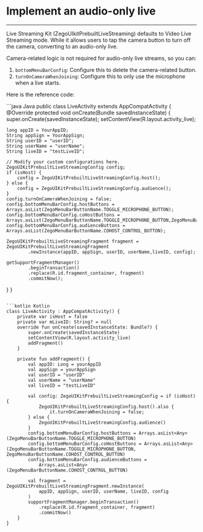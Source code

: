 # Implement an audio-only live

- - -


Live Streaming Kit (ZegoUIkitPrebuiltLiveStreaming) defaults to Video Live Streaming mode. While it allows users to tap the camera button to turn off the camera, converting to an audio-only live.

Camera-related logic is not required for audio-only live streams, so you can:

1. `bottomMenuBarConfig`: Configure this to delete the camera-related button.
2. `turnOnCameraWhenJoining`: Configure this to only use the microphone when a live starts.

Here is the reference code:

<CodeGroup>
```java Java
public class LiveActivity extends AppCompatActivity {
@Override
protected void onCreate(Bundle savedInstanceState) {
    super.onCreate(savedInstanceState);
    setContentView(R.layout.activity_live);

    long appID = YourAppID;
    String appSign = YourAppSign;
    String userID = "userID";
    String userName = "userName";
    String liveID = "testLiveID";

    // Modify your custom configurations here.
    ZegoUIKitPrebuiltLiveStreamingConfig config;
    if (isHost) {
        config = ZegoUIKitPrebuiltLiveStreamingConfig.host();
    } else {
        config = ZegoUIKitPrebuiltLiveStreamingConfig.audience();
    }
    config.turnOnCameraWhenJoining = false;
    config.bottomMenuBarConfig.hostButtons = Arrays.asList(ZegoMenuBarButtonName.TOGGLE_MICROPHONE_BUTTON);
    config.bottomMenuBarConfig.coHostButtons = Arrays.asList(ZegoMenuBarButtonName.TOGGLE_MICROPHONE_BUTTON,ZegoMenuBarButtonName.COHOST_CONTROL_BUTTON);
    config.bottomMenuBarConfig.audienceButtons = Arrays.asList(ZegoMenuBarButtonName.COHOST_CONTROL_BUTTON);

    ZegoUIKitPrebuiltLiveStreamingFragment fragment = ZegoUIKitPrebuiltLiveStreamingFragment
            .newInstance(appID, appSign, userID, userName,liveID, config);

    getSupportFragmentManager()
            .beginTransaction()
            .replace(R.id.fragment_container, fragment)
            .commitNow();
}
}
```

```kotlin Kotlin
class LiveActivity : AppCompatActivity() {
    private var isHost = false
    private var mLiveID: String? = null
    override fun onCreate(savedInstanceState: Bundle?) {
        super.onCreate(savedInstanceState)
        setContentView(R.layout.activity_live)
        addFragment()
    }

    private fun addFragment() {
        val appID: Long = yourAppID
        val appSign = yourAppSign
        val userID = "userID"
        val userName = "userName"
        val liveID = "testLiveID"

        val config: ZegoUIKitPrebuiltLiveStreamingConfig = if (isHost) {
            ZegoUIKitPrebuiltLiveStreamingConfig.host().also {
                it.turnOnCameraWhenJoining = false;
        } else {
            ZegoUIKitPrebuiltLiveStreamingConfig.audience()
        }
        config.bottomMenuBarConfig.hostButtons = Arrays.asList<Any>(ZegoMenuBarButtonName.TOGGLE_MICROPHONE_BUTTON)
        config.bottomMenuBarConfig.coHostButtons = Arrays.asList<Any>(ZegoMenuBarButtonName.TOGGLE_MICROPHONE_BUTTON, ZegoMenuBarButtonName.COHOST_CONTROL_BUTTON)
        config.bottomMenuBarConfig.audienceButtons =
            Arrays.asList<Any>(ZegoMenuBarButtonName.COHOST_CONTROL_BUTTON)

        val fragment = ZegoUIKitPrebuiltLiveStreamingFragment.newInstance(
            appID, appSign, userID, userName, liveID, config
        )
        supportFragmentManager.beginTransaction()
            .replace(R.id.fragment_container, fragment)
            .commitNow()
    }
}
```
</CodeGroup>
